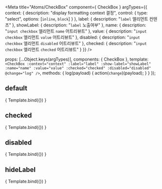 
<Meta
  title="Atoms/CheckBox"
  component={ CheckBox }
  argTypes={{
    context: {
      description: "display formatting context 결정",
      control: {
        type: "select",
        options: [`inline`, `block`]
      }
    },
    label: {
      description: "`label` 엘리먼트 컨텐츠"
    },
    showLabel: {
      description: "`label` 노출여부"
    },
    name: {
      description: "`input checkbox` 엘리먼트 `name` 어트리뷰트"
    },
    value: {
      description: "`input checkbox` 엘리먼트 `value` 어트리뷰트"
    },
    disabled: {
      description: "`input checkbox` 엘리먼트 `disabled` 어트리뷰트"
    },
    checked: {
      description: "`input checkbox` 엘리먼트 `checked` 어트리뷰트"
    }
  }}
/>

  props: [...Object.keys(argTypes)],
  components: { CheckBox },
  template: `
      <CheckBox
        :context="context"
        :label="label"
        :show-label="showLabel"
        :name="name"
        :value="value"
        :checked="checked"
        :disabled="disabled"
        @change="log"
      />
    `,
  methods: {
    log(payload) {
      action(`change`)(payload);
    }
  }
});

## default
<Canvas>
  <Story
    name="default"
    args = {{
      label: `게시물/댓글 브라우저 알림`,
    }}
  >
    { Template.bind({}) }
  </Story>
</Canvas>


## checked
<Canvas>
  <Story
    name="checked"
    args = {{
      label: `게시물/댓글 브라우저 알림`,
      checked : true,
    }}
  >
    { Template.bind({}) }
  </Story>
</Canvas>

## disabled
<Canvas>
  <Story
    name="disabled"
    args = {{
      label: `게시물/댓글 브라우저 알림`,
      disabled : true,
    }}
  >
    { Template.bind({}) }
  </Story>
</Canvas>

## hideLabel
<Canvas>
  <Story
    name="hideLabel"
    args = {{
      label: `게시물/댓글 브라우저 알림`,
      showLabel : false,
    }}
  >
    { Template.bind({}) }
  </Story>
</Canvas>
